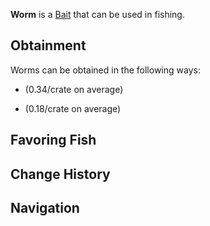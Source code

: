 {{BaitInfobox
|image          = Bait Worm.png
|rarity         = Common
|crates         = Bait Crate/0.34, Common Crate/0.18
|angler_quests  = <!--TBD-->
|pref_luck      = 25
|univ_luck      = 
|resilience     = 
|lure           = 15
|ability        = 
}}
'''Worm''' is a {{Rarity|Common}} [[Bait]] that can be used in fishing.

== Obtainment ==
Worms can be obtained in the following ways:
* {{Item|Bait Crate}} (0.34/crate on average)
* {{Item|Common Crate}} (0.18/crate on average)
<!--* [[Angler]] Quests, starting from the ?th completion-->

== Favoring Fish ==
{{Fish by Category Table|Worm-Loving Fish|event=1|show_location=1|hide_bait=1|resultsheader='''%PAGES%''' [[Fish]] prefer Worms:|noresultsheader=No fish prefer Worms.}}

== Change History ==
{{Change History|1.0}}

== Navigation ==
{{Bait Navbox}}